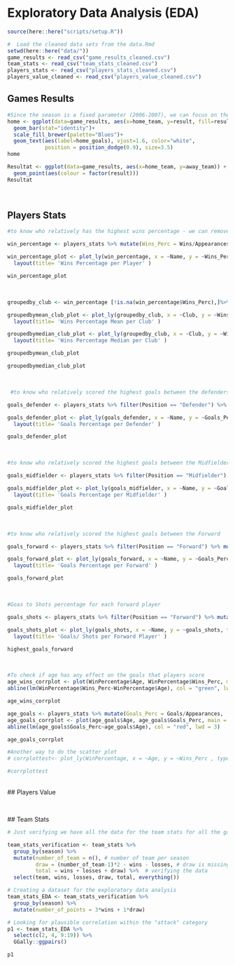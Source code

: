 # Exploratory Data Analysis (EDA)

```r
source(here::here("scripts/setup.R"))
```

```r
#  Load the cleaned data sets from the data.Rmd
setwd(here::here("data/"))
game_results <- read_csv("game_results_cleaned.csv")
team_stats <- read_csv("team_stats_cleaned.csv")
players_stats <- read_csv("players_stats_cleaned.csv")
players_value_cleaned <- read_csv("players_value_cleaned.csv")
```

## Games Results

```r
#Since the season is a fixed parameter (2006-2007), we can focus on the team players and the result  according to where the game happen.
home <- ggplot(data=game_results, aes(x=home_team, y=result, fill=result)) +
  geom_bar(stat="identity")+
  scale_fill_brewer(palette="Blues")+
  geom_text(aes(label=home_goals), vjust=1.6, color="white",
            position = position_dodge(0.9), size=3.5)
home

Resultat <- ggplot(data=game_results, aes(x=home_team, y=away_team)) +
  geom_point(aes(colour = factor(result)))
Resultat


```

<br>

## Players Stats



```r
#to know who relatively has the highest wins percentage - we can remove this later if it will not help us with our EDA.

win_percentage <- players_stats %>% mutate(Wins_Perc = Wins/Appearances, .after= Wins)

win_percentage_plot <- plot_ly(win_percentage, x = ~Name, y = ~Wins_Perc, type = 'bar', name = "Wins Percentage per player", width = 1000, height = 600, color = ~Club ) %>%
  layout(title= 'Wins Percentage per Player' )

win_percentage_plot
```
<br>

```r
groupedby_club <- win_percentage [!is.na(win_percentage$Wins_Perc),]%>% group_by(Club) %>%  summarise(Wins_Perc_mean = mean(Wins_Perc ), Wins_Perc_median = median(Wins_Perc))

groupedbymean_club_plot <- plot_ly(groupedby_club, x = ~Club, y = ~Wins_Perc_mean, type = 'bar', width = 1000, height = 600, color = ~Club ) %>%
  layout(title= 'Wins Percentage Mean per Club' )

groupedbymedian_club_plot <- plot_ly(groupedby_club, x = ~Club, y = ~Wins_Perc_median, type = 'bar', width = 1000, height = 600, color = ~Club ) %>%
  layout(title= 'Wins Percentage Median per Club' )

groupedbymean_club_plot 

groupedbymedian_club_plot

```


<br>

```r
 #to know who relatively scored the highest goals between the defenders. 

goals_defender <- players_stats %>% filter(Position == "Defender") %>% mutate(Goals_Perc = Goals/Appearances, .after= Goals)

goals_defender_plot <- plot_ly(goals_defender, x = ~Name, y = ~Goals_Perc, type = 'bar', name = ~Club, width = 1000, height = 600, color = ~Club ) %>%
  layout(title= 'Goals Percentage per Defender' )

goals_defender_plot
```
<br>

```r
#to know who relatively scored the highest goals between the Midfielder 

goals_midfielder <- players_stats %>% filter(Position == "Midfielder") %>% mutate(Goals_Perc = Goals/Appearances, .after= Goals) 

goals_midfielder_plot <- plot_ly(goals_midfielder, x = ~Name, y = ~Goals_Perc, type = 'bar', name = ~Club, width = 1000, height = 600 , color = ~Club) %>%
  layout(title= 'Goals Percentage per Midfielder' )

goals_midfielder_plot
```
<br>

```r
#to know who relatively scored the highest goals between the Forward 

goals_forward <- players_stats %>% filter(Position == "Forward") %>% mutate(Goals_Perc = Goals/Appearances, .after= Goals) 

goals_forward_plot <- plot_ly(goals_forward, x = ~Name, y = ~Goals_Perc, type = 'bar', name = ~Club, width = 1000, height = 600, color = ~Club ) %>%
  layout(title= 'Goals Percentage per Forward' )

goals_forward_plot
```

<br> 
```r
#Goas to Shots percentage for each forward player

goals_shots <- players_stats %>% filter(Position == "Forward") %>% mutate(goals_shots = Goals/Shots, .after= Goals) 

goals_shots_plot <- plot_ly(goals_shots, x = ~Name, y = ~goals_shots, type = 'bar', name = ~Club, width = 1000, height = 600, color = ~Club ) %>%
  layout(title= 'Goals/ Shots per Forward Player' )

highest_goals_forward
```

<br>
```r
#To check if age has any effect on the goals that players score
age_wins_corrplot <- plot(WinPercentage$Age, WinPercentage$Wins_Perc, main = "Age Vs Wins", pch = 19, col = "blue", xlab = "Age", ylab = "Percentage of Wins")
abline(lm(WinPercentage$Wins_Perc~WinPercentage$Age), col = "green", lwd = 3)

age_wins_corrplot

age_goals <- players_stats %>% mutate(Goals_Perc = Goals/Appearances, .after= Goals)
age_goals_corrplot <- plot(age_goals$Age, age_goals$Goals_Perc, main = "Age Vs Goals", pch = 19, col = "blue", xlab = "Age", ylab = "Percentage of Goals")
abline(lm(age_goals$Goals_Perc~age_goals$Age), col = "red", lwd = 3)

age_goals_corrplot

#Another way to do the scatter plot
# corrplottest<- plot_ly(WinPercentage, x = ~Age, y = ~Wins_Perc , type = 'scatter', width = 1000, height = 600 ) 

#corrplottest
```

<br>
## Players Value




```r

```

<br>
## Team Stats

```r
# Just verifying we have all the data for the team stats for all the games of the season.

team_stats_verification <- team_stats %>% 
  group_by(season) %>% 
  mutate(number_of_team = n(), # number of team per season
         draw = (number_of_team-1)*2 - wins - losses, # draw is missing
         total = wins + losses + draw) %>%  # verifying the data
  select(team, wins, losses, draw, total, everything())

# Creating a dataset for the exploratory data analysis
team_stats_EDA <- team_stats_verification %>% 
  group_by(season) %>% 
  mutate(number_of_points = 3*wins + 1*draw)

# Looking for plausible correlation within the "attack" category
p1 <- team_stats_EDA %>% 
  select(c(2, 4, 9:19)) %>% 
  GGally::ggpairs()

p1

```


```r

```
